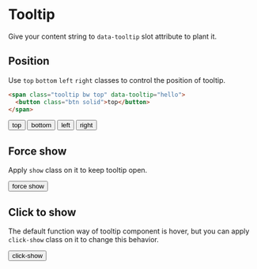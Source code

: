
# Tooltip

Give your content string to `data-tooltip` slot attribute to plant it.

## Position

Use `top` `bottom` `left` `right` classes to control the position of tooltip.

```html {1}
<span class="tooltip bw top" data-tooltip="hello">
  <button class="btn solid">top</button>
</span>
```

<CodeDemo>
  <div className="grid grid-cols-4 gap-4 place-items-center">
    <span className="tooltip bw top" data-tooltip="hello">
      <button className="btn solid">top</button>
    </span>
    <span className="tooltip success bottom" data-tooltip="hello">
      <button className="btn solid">bottom</button>
    </span>
    <span className="tooltip warn left" data-tooltip="hello">
      <button className="btn solid">left</button>
    </span>
    <span className="tooltip danger right" data-tooltip="hello">
      <button className="btn solid">right</button>
    </span>
  </div>
</CodeDemo>

## Force show

Apply `show` class on it to keep tooltip open.

<CodeDemo>
  <span className="tooltip bw right show" data-tooltip="hello">
    <button className="btn solid">force show</button>
  </span>
</CodeDemo>

## Click to show

The default function way of tooltip component is hover, but you can apply `click-show` class on it to change this behavior.

<CodeDemo>
  <span className="tooltip bw top click-show" data-tooltip="hello">
    <button className="btn solid">click-show</button>
  </span>
</CodeDemo>
